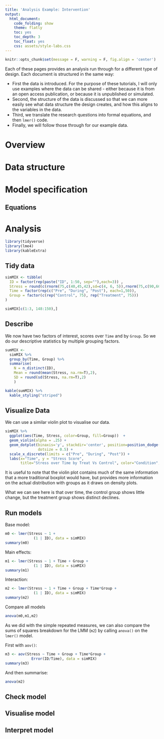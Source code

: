 ```yaml
---
title: 'Analysis Example: Intervention'
output:
  html_document:
    code_folding: show
    theme: flatly
    toc: yes
    toc_depth: 3
    toc_float: yes
    css: assets/style-labs.css
---
```

```r
knitr::opts_chunk$set(message = F, warning = F, fig.align = 'center')
```

:::frame

Each of these pages provides an analysis run through for a different type of design. Each document is structured in the same way:  

  - First the data is introduced. For the purpose of these tutorials, I will only use examples where the data can be shared - either because it is from an open access publication, or because it is unpublished or simulated. 
  - Second, the structure of the data is discussed so that we can more easily see what data structure the design creates, and how this aligns to the variables in the data.
  - Third, we translate the research questions into formal equations, and then `lmer()` code. 
  - Finally, we will follow those through for our example data.

:::
 
# Overview 

# Data structure

# Model specification

## Equations


# Analysis

```r
library(tidyverse)
library(lme4)
library(kableExtra)
```


## Tidy data
```r
simMIX <- tibble(
  ID = factor(rep(paste("ID", 1:50, sep=""),each=3)) ,
  Stress = round(c(rnorm(75,c(40,45,42),sd=c(4, 6, 5)),rnorm(75,c(90,60,20),sd=c(6, 10, 5))),0),
  Time = factor(rep(c("Pre", "During", "Post"), each=1,50)),
  Group = factor(c(rep("Control", 75), rep("Treatment", 75)))
)

simMIX[c(1:3, 148:150),]
```

## Describe

We now have two factors of interest, scores over `Time` and by `Group`. So we do our descriptive statistics by multiple grouping factors.

```r
sumMIX <- 
  simMIX %>%
  group_by(Time, Group) %>%
  summarise(
    N = n_distinct(ID),
    Mean = round(mean(Stress, na.rm=T),2),
    SD = round(sd(Stress, na.rm=T),2)
    )
```

```r
kable(sumMIX) %>%
  kable_styling("striped")
```

## Visualize Data

We can use a similar violin plot to visualise our data.

```r
simMIX %>% 
  ggplot(aes(Time, Stress, color=Group, fill=Group))  + 
  geom_violin(alpha = .25) + 
  geom_dotplot(binaxis='y', stackdir='center', position=position_dodge(1),
               dotsize = 0.5) +
  scale_x_discrete(limits = c("Pre", "During", "Post")) +
  labs(x="Time", y = "Stress Score", 
       title="Stress over Time by Treat Vs Control", color="Condition", fill="Condition")
```

It is useful to note that the violin plot contains much of the same information that a more traditional boxplot would have, but provides more information on the actual distribution with groups as it draws on density plots.

What we can see here is that over time, the control group shows little change, but the treatment group shows distinct declines.

## Run models
Base model:

```r
m0 <- lmer(Stress ~ 1 +
             (1 | ID), data = simMIX)
summary(m0)
```

Main effects: 
```r
m1 <- lmer(Stress ~ 1 + Time + Group +
             (1 | ID), data = simMIX)
summary(m1)
```

Interaction:
```r
m2 <- lmer(Stress ~ 1 + Time + Group + Time*Group +
             (1 | ID), data = simMIX)
summary(m2)
```

Compare all models
```r
anova(m0,m1,m2)
```


As we did with the simple repeated measures, we can also compare the sums of squares breakdown for the LMM (`m2`) by calling `anova()` on the `lmer()` model.

First with `aov()`:

```r
m3 <- aov(Stress ~ Time + Group + Time*Group +
            Error(ID/Time), data = simMIX)
summary(m3)
```

And then summarise:

```r
anova(m2)
```


## Check model

## Visualise model

## Interpret model
